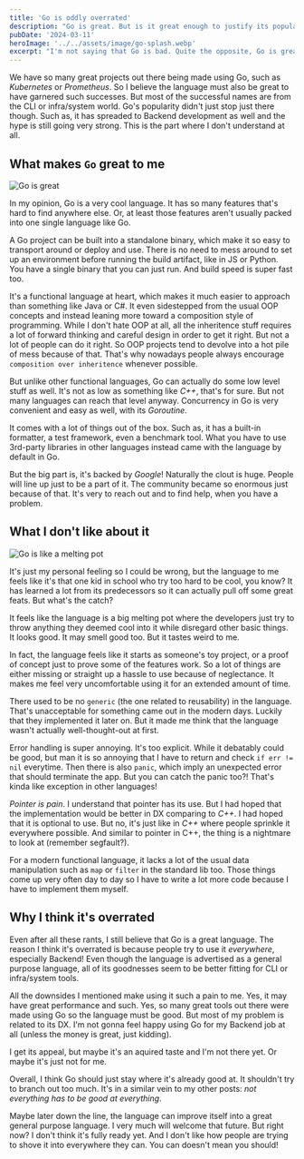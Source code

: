 ```yaml
---
title: 'Go is oddly overrated'
description: "Go is great. But is it great enough to justify its popularity? I don't think so."
pubDate: '2024-03-11'
heroImage: '../../assets/image/go-splash.webp'
excerpt: "I'm not saying that Go is bad. Quite the opposite, Go is great. But is it great enough to justify its popularity? I don't think so."
---
```


We have so many great projects out there being made using Go, such as *Kubernetes* or *Prometheus*. 
So I believe the language must also be great to have garnered such successes. But most of the successful names are from the CLI or infra/system world.
Go's popularity didn't just stop just there though.
Such as, it has spreaded to Backend development as well and the hype is still going very strong. This is the part where I don't understand at all.

## What makes `Go` great to me

![Go is great](../../assets/image/go-rainbow.webp)

In my opinion, Go is a very cool language. It has so many features that's hard to find anywhere else.
Or, at least those features aren't usually packed into one single language like Go.

A Go project can be built into a standalone binary, which make it so easy to transport around or deploy and use. 
There is no need to mess around to set up an environment before running the build artifact, like in JS or Python.
You have a single binary that you can just run. And build speed is super fast too.

It's a functional language at heart, which makes it much easier to approach than something like Java or C#. 
It even sidestepped from the usual OOP concepts and instead leaning more toward a composition style of programming.
While I don't hate OOP at all, all the inheritence stuff requires a lot of forward thinking and careful design in order to get it right. 
But not a lot of people can do it right. So OOP projects tend to devolve into a hot pile of mess because of that. 
That's why nowadays people always encourage `composition over inheritence` whenever possible.

But unlike other functional languages, Go can actually do some low level stuff as well. 
It's not as low as something like *C++*, that's for sure. But not many languages can reach that level anyway.
Concurrency in Go is very convenient and easy as well, with its *Goroutine*.

It comes with a lot of things out of the box. Such as, it has a built-in formatter, a test framework, even a benchmark tool.
What you have to use 3rd-party libraries in other languages instead came with the language by default in Go.

But the big part is, it's backed by *Google*! Naturally the clout is huge. People will line up just to be a part of it.
The community became so enormous just because of that. It's very to reach out and to find help, when you have a problem.

## What I don't like about it

![Go is like a melting pot](../../assets/image/melting-pot.jpg)

It's just my personal feeling so I could be wrong, but the language to me feels like it's that one kid in school who try too hard to be cool, you know?
It has learned a lot from its predecessors so it can actually pull off some great feats. But what's the catch?

It feels like the language is a big melting pot where the developers just try to throw anything they deemed cool into it 
while disregard other basic things. It looks good. It may smell good too. But it tastes weird to me. 

In fact, the language feels like it starts as someone's toy project, or a proof of concept just to prove some of the features work.
So a lot of things are either missing or straight up a hassle to use because of neglectance. 
It makes me feel very uncomfortable using it for an extended amount of time. 

There used to be no `generic` (the one related to reusability) in the language. That's unacceptable for something came out in the modern days. 
Luckily that they implemented it later on. But it made me think that the language wasn't actually well-thought-out at first.

Error handling is super annoying. It's too explicit. While it debatably could be good,
but man it is so annoying that I have to return and check `if err != nil` everytime.
Then there is also `panic`, which imply an unexpected error that should terminate the app. 
But you can catch the panic too?! That's kinda like exception in other languages!

*Pointer is pain*. I understand that pointer has its use. But I had hoped that the implementation would be better in DX comparing to *C++*. 
I had hoped that it is optional to use. But no, it's just like in *C++* where people sprinkle it everywhere possible.
And similar to pointer in C++, the thing is a nightmare to look at (remember segfault?).

For a modern functional language, it lacks a lot of the usual data manipulation such as `map` or `filter` in the standard lib too.
Those things come up very often day to day so I have to write a lot more code because I have to implement them myself.

## Why I think it's overrated

Even after all these rants, I still believe that Go is a great language. 
The reason I think it's overrated is because people try to use it *everywhere*, especially Backend!
Even though the language is advertised as a general purpose language, all of its goodnesses seem to be better fitting for CLI or infra/system tools.

All the downsides I mentioned make using it such a pain to me. Yes, it may have great performance and such.
Yes, so many great tools out there were made using Go so the language must be good.
But most of my problem is related to its DX. I'm not gonna feel happy using Go for my Backend job at all (unless the money is great, just kidding).

I get its appeal, but maybe it's an aquired taste and I'm not there yet. Or maybe it's just not for me.

Overall, I think Go should just stay where it's already good at. It shouldn't try to branch out too much. 
It's in a similar vein to my other posts: *not everything has to be good at everything*.

Maybe later down the line, the language can improve itself into a great general purpose language. I very much will welcome that future. But right now? 
I don't think it's fully ready yet. And I don't like how people are trying to shove it into everywhere they can. You can doesn't mean you should!
